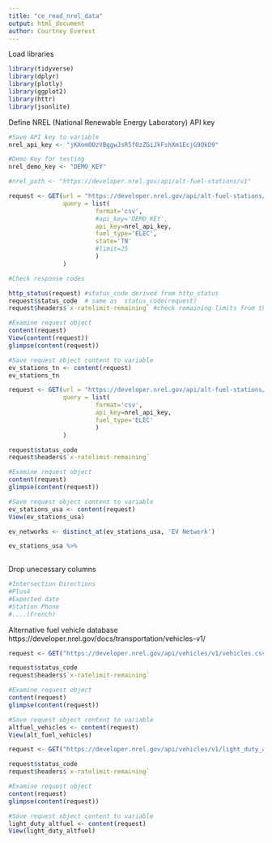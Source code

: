 ```yaml
---
title: "ce_read_nrel_data"
output: html_document
author: Courtney Everest
---
```


Load libraries
```r
library(tidyverse)
library(dplyr)
library(plotly)
library(ggplot2)
library(httr)
library(jsonlite)
```



Define NREL (National Renewable Energy Laboratory) API key
```r
#Save API key to variable
nrel_api_key <- "jKXom0OzVBggwJsR5f0zZGiJkFshXm1EcjG9QkD9"

#Demo Key for testing
nrel_demo_key <- "DEMO_KEY"

```

```r
#nrel_path <- "https://developer.nrel.gov/api/alt-fuel-stations/v1"

request <- GET(url = "https://developer.nrel.gov/api/alt-fuel-stations/v1", 
               query = list(
                        format='csv',
                        #api_key='DEMO_KEY',
                        api_key=nrel_api_key,
                        fuel_type='ELEC',
                        state='TN'
                        #limit=25
                        )
               )

#Check response codes

http_status(request) #status_code derived from http_status
request$status_code  # same as  status_code(request)
request$headers$`x-ratelimit-remaining` #check remaining limits from the headers

#Examine request object
content(request)
View(content(request))
glimpse(content(request))

#Save request object content to variable
ev_stations_tn <- content(request)
ev_stations_tn

```
```r
request <- GET(url = "https://developer.nrel.gov/api/alt-fuel-stations/v1", 
               query = list(
                        format='csv',
                        api_key=nrel_api_key,
                        fuel_type='ELEC'
                        )
               )

request$status_code  
request$headers$`x-ratelimit-remaining` 

#Examine request object
content(request)
glimpse(content(request))

#Save request object content to variable
ev_stations_usa <- content(request)
View(ev_stations_usa)
```

```r
ev_networks <- distinct_at(ev_stations_usa, 'EV Network')

ev_stations_usa %>%
  

```


Drop unecessary columns
```r
#Intersection Directions
#Plus4
#Expected date
#Station Phone
#....(French)

```

Alternative fuel vehicle database
https://developer.nrel.gov/docs/transportation/vehicles-v1/
```r
request <- GET("https://developer.nrel.gov/api/vehicles/v1/vehicles.csv?api_key=jKXom0OzVBggwJsR5f0zZGiJkFshXm1EcjG9QkD9")

request$status_code  
request$headers$`x-ratelimit-remaining` 

#Examine request object
content(request)
glimpse(content(request))

#Save request object content to variable
altfuel_vehicles <- content(request)
View(alt_fuel_vehicles)
```


```r
request <- GET("https://developer.nrel.gov/api/vehicles/v1/light_duty_automobiles.csv?api_key=jKXom0OzVBggwJsR5f0zZGiJkFshXm1EcjG9QkD9")

request$status_code  
request$headers$`x-ratelimit-remaining` 

#Examine request object
content(request)
glimpse(content(request))

#Save request object content to variable
light_duty_altfuel <- content(request)
View(light_duty_altfuel)
```
